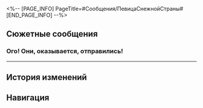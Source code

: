 <%-- [PAGE_INFO]
PageTitle=#Сообщения/ПевицаСнежнойСтраны#
[END_PAGE_INFO] --%>
{{Сообщение Инфобокс
|id          = 195
|Изображение = НИП ПевицаСнежнойСтраны Иконка.png
|Тип         = НИП
|Отправитель = ПевицаСнежнойСтраны
|Описание    = 
|Фракция     = Другие
}}

==Сюжетные сообщения==
===Ого! Они, оказывается, отправились!===
{{Сообщения
|условие_получения = 
|текст =
:'''ПевицаСнежнойСтраны:''' Ого! Они, оказывается, отправились!
:'''ПевицаСнежнойСтраны:''' До чего дошёл прогресс КММ. Сообщения через половину космоса отправляются.
:{Выбор} Мы знакомы?
::'''(Первопроходец):''' Кто это? Мы знакомы?
:{Выбор} Какое красивое имя.
::'''(Первопроходец):''' У тебя красивое имя, но человек-бита всё же круче.
:'''ПевицаСнежнойСтраны:''' Это я. Тамила.
:'''ПевицаСнежнойСтраны:''' Ой, да, я же не сказала тебе, что сменила номер.
:'''ПевицаСнежнойСтраны:''' Я ведь теперь актриса, а в КММ с безопасностью всё очень строго.
:'''ПевицаСнежнойСтраны:''' А на имя не обращай внимания. Это мой менеджер придумал, чтобы публику привлечь.
:'''ПевицаСнежнойСтраны:''' Эх, а я даже и не знала, что у актёров КММ столько правил.
:{Выбор} Тамила, ты прославилась!
::'''(Первопроходец):''' Сколько внимания от КММ. Значит, ты популярна, Тамила!
:{Выбор} Популярность порождает скандалы.
::'''(Первопроходец):''' Ты теперь звезда, вот и отношение другое. Популярность порождает скандалы.
:'''ПевицаСнежнойСтраны:''' Не смейся надо мной. Я пока только начинаю.
:'''ПевицаСнежнойСтраны:''' Когда я заглянула за пределы мира, я поняла, что мир куда больше, чем я себе представляла. Мне предстоит долгий путь.
:'''ПевицаСнежнойСтраны:''' К счастью, последнее время мне сопутствует успех. Я буду делиться с тобой хорошими новостями.
:'''ПевицаСнежнойСтраны:''' Приходи на мои представления, (Первопроходец).
}}
----

==История изменений==
{{История изменений|3.1}}

==Навигация==
{{Сообщения Навбокс}}